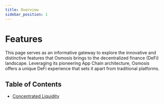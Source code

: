 ```yaml
---
title: Overview
sidebar_position: 1
---
```


# Features


This page serves as an informative gateway to explore the innovative and distinctive features that Osmosis brings to the decentralized finance (DeFi) landscape. Leveraging its pioneering App Chain architecture, Osmosis offers a unique DeFi experience that sets it apart from traditional platforms. 

## Table of Contents
  - [Concentrated Liquidity](#concentrated-liquidity)

